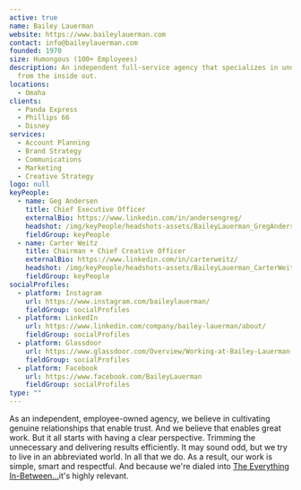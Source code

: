 ```yaml
---
active: true
name: Bailey Lauerman
website: https://www.baileylauerman.com
contact: info@baileylauerman.com
founded: 1970
size: Humongous (100+ Employees)
description: An independent full-service agency that specializes in understanding America
  from the inside out.
locations:
  - Omaha
clients:
  - Panda Express
  - Phillips 66
  - Disney
services:
  - Account Planning
  - Brand Strategy
  - Communications
  - Marketing
  - Creative Strategy
logo: null
keyPeople:
  - name: Geg Andersen
    title: Chief Executive Officer
    externalBio: https://www.linkedin.com/in/andersengreg/
    headshot: /img/keyPeople/headshots-assets/BaileyLauerman_GregAndersen.jpg
    fieldGroup: keyPeople
  - name: Carter Weitz
    title: Chairman + Chief Creative Officer
    externalBio: https://www.linkedin.com/in/carterweitz/
    headshot: /img/keyPeople/headshots-assets/BaileyLauerman_CarterWeitz.jpg
    fieldGroup: keyPeople
socialProfiles:
  - platform: Instagram
    url: https://www.instagram.com/baileylauerman/
    fieldGroup: socialProfiles
  - platform: LinkedIn
    url: https://www.linkedin.com/company/bailey-lauerman/about/
    fieldGroup: socialProfiles
  - platform: Glassdoor
    url: https://www.glassdoor.com/Overview/Working-at-Bailey-Lauerman-EI_IE322511.11,26.htm
    fieldGroup: socialProfiles
  - platform: Facebook
    url: https://www.facebook.com/BaileyLauerman
    fieldGroup: socialProfiles
type: ""
---
```


As an independent, employee-owned agency, we believe in cultivating genuine relationships that enable trust. And we believe that enables great work. But it all starts with having a clear perspective. Trimming the unnecessary and delivering results efficiently. It may sound odd, but we try to live in an abbreviated world. In all that we do. As a result, our work is simple, smart and respectful. And because we're dialed into [The Everything In-Between...](https://www.baileylauerman.com/eib/)it's highly relevant.